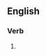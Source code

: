 ==English==

===Verb===
{{head|en|verb form}}

# {{present participle of|desalinize|lang=en|nocat=1}}